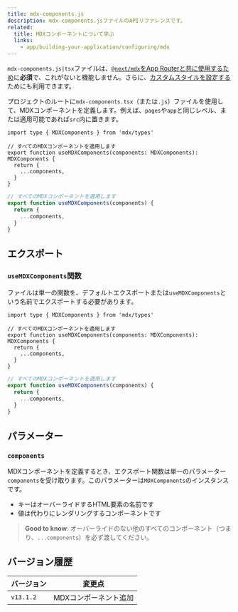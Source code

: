 ```yaml
---
title: mdx-components.js
description: mdx-components.jsファイルのAPIリファレンスです。
related:
  title: MDXコンポーネントについて学ぶ
  links:
    - app/building-your-application/configuring/mdx
---
```


`mdx-components.js|tsx`ファイルは、[`@next/mdx`をApp Routerと共に使用するため](/docs/app/building-your-application/configuring/mdx)に**必須**で、これがないと機能しません。さらに、[カスタムスタイルを設定する](/docs/app/building-your-application/configuring/mdx#using-custom-styles-and-components)ためにも利用できます。

プロジェクトのルートに`mdx-components.tsx`（または`.js`）ファイルを使用して、MDXコンポーネントを定義します。例えば、`pages`や`app`と同じレベル、または適用可能であれば`src`内に置きます。

```tsx filename="mdx-components.tsx" switcher
import type { MDXComponents } from 'mdx/types'

// すべてのMDXコンポーネントを適用します
export function useMDXComponents(components: MDXComponents): MDXComponents {
  return {
    ...components,
  }
}
```

```js filename="mdx-components.js" switcher
// すべてのMDXコンポーネントを適用します
export function useMDXComponents(components) {
  return {
    ...components,
  }
}
```

## エクスポート

### `useMDXComponents`関数

ファイルは単一の関数を、デフォルトエクスポートまたは`useMDXComponents`という名前でエクスポートする必要があります。

```tsx filename="mdx-components.tsx" switcher
import type { MDXComponents } from 'mdx/types'

// すべてのMDXコンポーネントを適用します
export function useMDXComponents(components: MDXComponents): MDXComponents {
  return {
    ...components,
  }
}
```

```js filename="mdx-components.js" switcher
// すべてのMDXコンポーネントを適用します
export function useMDXComponents(components) {
  return {
    ...components,
  }
}
```

## パラメーター

### `components`

MDXコンポーネントを定義するとき、エクスポート関数は単一のパラメーター`components`を受け取ります。このパラメーターは`MDXComponents`のインスタンスです。

- キーはオーバーライドするHTML要素の名前です
- 値は代わりにレンダリングするコンポーネントです

> **Good to know**: オーバーライドのない他のすべてのコンポーネント（つまり、`...components`）を必ず渡してください。

## バージョン履歴

| バージョン   | 変更点        |
| --------- | ------------- |
| `v13.1.2` | MDXコンポーネント追加 |